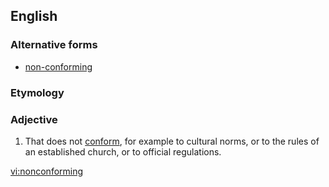 ==English==

===Alternative forms===
* [[non-conforming]]

===Etymology===
{{prefix|non|conforming|lang=en}}

===Adjective===
{{en-adj|-}}

# That does not [[conform]], for example to cultural norms, or to the rules of an established church, or to official regulations.

[[vi:nonconforming]]